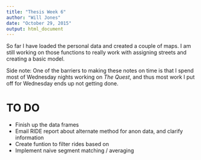 ```yaml
---
title: "Thesis Week 6"
author: "Will Jones"
date: "October 29, 2015"
output: html_document
---
```



So far I have loaded the personal data and created a couple of maps. I am still
working on those functions to really work with assigning streets and creating a
basic model.

Side note: One of the barriers to making these notes on time is that I spend
most of Wednesday nights working on *The Quest*, and thus most work I put off
for Wednesday ends up not getting done. 

# TO DO

- Finish up the data frames
- Email RIDE report about alternate method for anon data, and clarify information
- Create funtion to filter rides based on 
- Implement naive segment matching / averaging
